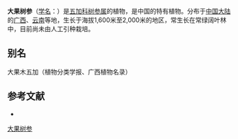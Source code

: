 {{Speciesbox
| name = 大果树参
| status = 
| status_system = 
| image = 
| genus = Dendropanax
| species = macrocarpus
| authority = C. N. Ho
}}

'''大果树参'''（[[学名|学名]]：{{lang|la|''Dendropanax macrocarpus''}}）是[[五加科|五加科]][[树参属|树参属]]的植物，是中国的特有植物。分布于[[中国大陆|中国大陆]]的[[广西|广西]]、[[云南|云南]]等地，生长于海拔1,600米至2,000米的地区，常生长在常绿阔叶林中，目前尚未由人工引种栽培。

== 别名 ==
大果木五加（植物分类学报、广西植物名录）

== 参考文献 ==
<div class="references-small">
* {{cite web| url =http://www.bioinfo.cn/db05/KmzwSpecies.php?action=view&id=875| title =大果树参| work =《中国高等植物数据库全库》| publisher =中国科学院微生物研究所| author =昆明植物研究所| accessdate =2009-02-21| deadurl =yes| archiveurl =https://web.archive.org/web/20160305023737/http://www.bioinfo.cn/db05/KmzwSpecies.php?action=view&id=875| archivedate =2016-03-05}}
</div>
{{Taxonbar|from=Q10935840}}

[[Category:树参属|大果树参]]


{{Apiales-stub}}